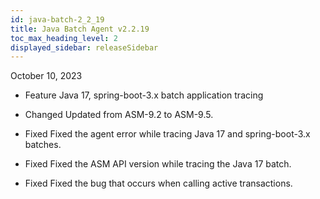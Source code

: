 ```yaml
---
id: java-batch-2_2_19
title: Java Batch Agent v2.2.19
toc_max_heading_level: 2
displayed_sidebar: releaseSidebar
---
```


October 10, 2023

- <Status>Feature</Status> Java 17, spring-boot-3.x batch application tracing

- <Status>Changed</Status> Updated from ASM-9.2 to ASM-9.5.

- <Status>Fixed</Status> Fixed the agent error while tracing Java 17 and spring-boot-3.x batches.

- <Status>Fixed</Status> Fixed the ASM API version while tracing the Java 17 batch.

- <Status>Fixed</Status> Fixed the bug that occurs when calling active transactions.


<DownloadJavaBatchAgent />
